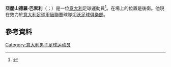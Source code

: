 '''亞歷山德羅·巴索利'''（{{lang-it|Alessandro Bassoli}}；{{bd|1990年|6月19日}}）是一位[[意大利|意大利]]足球運動員<ref>{{Cite web |url=http://soccernet.espn.go.com/match?id=278534&league=ITA.1&cc=5901 |title=Game report by ESPN |accessdate=2015-06-23 |archive-date=2012-10-21 |archive-url=https://web.archive.org/web/20121021104917/http://soccernet.espn.go.com/match?id=278534&league=ITA.1&cc=5901 |dead-url=no }}</ref>。在場上的位置是後衛。他現在效力於[[意大利足球甲級聯賽|意大利足球甲級聯賽]]球隊[[切沃足球俱樂部|切沃足球俱樂部]]。
==參考資料==
{{Reflist}}

{{DEFAULTSORT: Bassoli, Alessandro}}
[[Category:意大利男子足球运动员|Category:意大利男子足球运动员]]

{{Sport-bio-stub}}